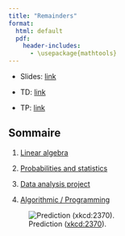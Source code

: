```yaml
--- 
title: "Remainders"
format: 
  html: default
  pdf:
    header-includes:
      - \usepackage{mathtools} 
--- 
```


* Slides: [link](../slides/02-revisions-slides.qmd)

* TD: [link](../td/02-revision-td.qmd)

* TP: [link](../tp/02-revision-tp.qmd)


## Sommaire

1. [Linear algebra](./remainders/01-linear-algebra.qmd)

2. [Probabilities and statistics](./remainders/02-probabilities.qmd)

3. [Data analysis project](./remainders/03-stat.qmd)

4. [Algorithmic / Programming](./remainders/04-programming.qmd)


![Prediction ([xkcd:2370](https://xkcd.com/2370/)).](../include/prediction.png)


